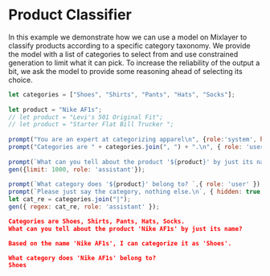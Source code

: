 # Product Classifier 

In this example we demonstrate how we can use a model on Mixlayer to classify products according to a specific category taxonomy. We provide the model with a list of categories to select from and use constrained generation to limit what it can pick. To increase the reliability of the output a bit, we ask the model to provide some reasoning ahead of selecting its choice.

```javascript filename="product-classifier.js" copy
let categories = ["Shoes", "Shirts", "Pants", "Hats", "Socks"];
 
let product = "Nike AF1s";
// let product = "Levi's 501 Original Fit";
// let product = "Starter Flat Bill Trucker ";
 
prompt("You are an expert at categorizing apparel\n", {role:'system', hidden: true});
prompt("Categories are " + categories.join(", ") + ".\n", { role: 'user' });
 
prompt(`What can you tell about the product '${product}' by just its name?`, { role: 'user' });
gen({limit: 1000, role: 'assistant'});
 
prompt(`What category does '${product}' belong to? `,{ role: 'user' });
prompt(`Please just say the category, nothing else.\n`, { hidden: true, role: 'user' });
let cat_re = categories.join("|");
gen({ regex: cat_re, role: 'assistant' });
```

```json filename="output.txt"
Categories are Shoes, Shirts, Pants, Hats, Socks.
What can you tell about the product 'Nike AF1s' by just its name?

Based on the name 'Nike AF1s', I can categorize it as 'Shoes'.

What category does 'Nike AF1s' belong to? 
Shoes
```